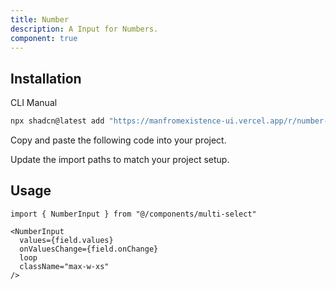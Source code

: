 ```yaml
---
title: Number
description: A Input for Numbers.
component: true
---
```


<ComponentPreview
  name="number-input-demo"
  description="A Number component."
/>

## Installation

<Tabs defaultValue="cli">

<TabsList>
  <TabsTrigger value="cli">CLI</TabsTrigger>
  <TabsTrigger value="manual">Manual</TabsTrigger>
</TabsList>
<TabsContent value="cli">

```bash
npx shadcn@latest add "https://manfromexistence-ui.vercel.app/r/number-input"
```

</TabsContent>

<TabsContent value="manual">

<Steps>

<Step>Copy and paste the following code into your project.</Step>

<ComponentSource name="number-input" />

<Step>Update the import paths to match your project setup.</Step>

</Steps>

</TabsContent>

</Tabs>

## Usage

```tsx
import { NumberInput } from "@/components/multi-select"
```

```tsx
<NumberInput
  values={field.values}
  onValuesChange={field.onChange}
  loop
  className="max-w-xs"
/>
```
